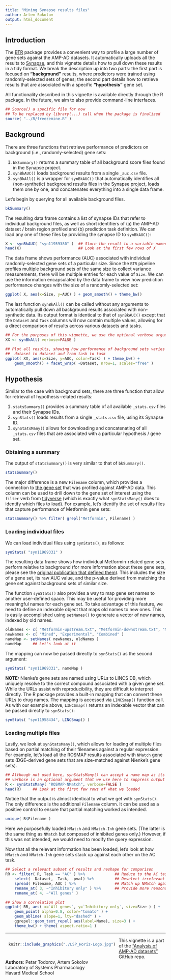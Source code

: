 ```yaml
---
title: "Mining Synapse results files"
author: Artem Sokolov
output: html_document
---
```


## Introduction

The [BTR](https://github.com/pvtodorov/btr) package provides a convenient way to profile a large number of gene sets against the AMP-AD datasets. It automatically uploads all the results to [Synapse](https://www.synapse.org/#!Synapse:syn11615746/wiki/514728), and this vignette details how to pull down these results in a tidy format. We break the description up into two parts: the first part is focused on **"background"** results, where predictors were trained using randomly-selected sets of genes; the second part details how to retrieve results that are associated with a specific **"hypothesis"** gene set.

All functionality described in this vignette is available directly through the R package. In the future, we aim to also provide command-line interfaces.
```r
## Source() a specific file for now
## To be replaced by library(...) call when the package is finalized
source( "../R/freezemine.R" )
```

## Background

There are three functions that retrieve performance of predictors on background (i.e., randomly-selected) gene sets:

1. `bkSummary()` returns a summary table of all background score files found in the Synapse project.
2. `synBkAUC()` loads background results from a single `_auc.csv` file.
3. `synBkAll()` is a wrapper for `synBkAUC()` that automatically identifies all (non-synthetic) background results files in the Synapse project, loads them one by one, and concatenates everything into a single data frame.

Let's begin by querying for all available background files.
```r
bkSummary()
```

The resulting data frame contains a list of synapse IDs that refer to individual background files, as well as short identifiers of (a) the AMP-AD dataset / brain region profiled and (b) prediction task definition. We can load any one of these files by providing the synapse ID to `synBkAUC()`:

```r
X <- synBkAUC( "syn11959380" )  ## Store the result to a variable named X
head(X)                         ## Look at the first few rows of X
```

The data frame shows performance (AUC) associated with individual randomly-selected gene sets of a particular size. Since the `BTR` pipeline profiles multiple background sets of the same size to collect variance measurements, there will be multiple entries for each value of `Size`. We can use the information encapsulated by the data frame to view how prediction performance changes with the size of a randomly-selected set:

```r
ggplot( X, aes(x=Size, y=AUC) ) + geom_smooth() + theme_bw()
```

The last function `synBkAll()` can be called without any arguments to automatically pull down all background results associated with non-synthetic data. Its output format is identical to that of `synBkAUC()` except that the `Dataset` and `Task` columns will now contain multiple values, allowing for a direct comparison of results across various datasets and tasks.

```r
## For the purposes of this vignette, we use the optional verbose argument to suppress all output
XX <- synBkAll( verbose=FALSE )

## Plot all results, showing how performance of background sets varies from
##  dataset to dataset and from task to task
ggplot( XX, aes(x=Size, y=AUC, color=Task) ) + theme_bw() +
    geom_smooth() + facet_wrap( ~Dataset, nrow=1, scales="free" )
```

## Hypothesis

Similar to the case with background sets, there are three function that allow for retrieval of hypothesis-related results:

1. `statsSummary()` provides a summary table of all available `_stats.csv` files and their Synapse IDs.
2. `synStats()` loads results from a single `_stats.csv` file, using its Synapse ID.
3. `synStatsMany()` allows for downloading and concatenating of all `_stats.csv` files that are associated with a particular hypothesis / gene set.

### Obtaining a summary

The output of `statsSummary()` is very similar to that of `bkSummary()`.

```r
statsSummary()
```

The major difference is a new `Filename` column, which provides a connection to [the gene set](https://www.synapse.org/#!Synapse:syn11615747) that was profiled against AMP-AD data. This column can be used to drill down to the gene set of interest using the `filter` verb from [tidyverse](https://www.tidyverse.org/) (which is exactly what `synStatsMany()` does to identify which files to load). For example, let's identify the set of results files that capture performance of Metformin gene sets:

```r
statsSummary() %>% filter( grepl("Metformin", Filename) )
```

### Loading individual files

We can load individual files using `synStats()`, as follows:

```r
synStats( "syn11969331" )
```

The resulting data frame shows how individual Metformin-related gene sets perform relative to background (for more information about these gene sets, please see the [original publication that defined them](http://journals.plos.org/ploscompbiol/article?id=10.1371/journal.pcbi.1004202)). This includes the size of a gene set, its raw AUC value, and the p-value derived from matching the gene set against background sets of similar size.

The function `synStats()` also provides a way to map gene set names to another user-defined space. This may be useful for providing more meaningful names for each gene set. To take advantage of this feature, we need to define an indexable object that maps old names to new ones. This is easily accomplished using `setNames()` to generate a vector of new names, indexed by old names.
```r
oldNames <- c( "Metformin-upstream.txt", "Metformin-downstream.txt", "Metformin-SPNetwork.txt" )
newNames <- c( "Mined", "Experimental", "Combined" )
nameMap <- setNames( newNames, oldNames )
nameMap		## Let's look at it
```

The mapping can now be passed directly to `synStats()` as the second argument:
```r
synStats( "syn11969331", nameMap )
```

**NOTE:** Nienke's gene sets are named using URLs to LINCS DB, which uniquely resolve to the correct compound associated with a given gene set. While the URLs assist with reproducibility, they are difficult to interpret directly. The R package provides a built-in mapping that can convert these URLs to drug names. The mapping is accessed via `LINCSmap()` function call. As with our example above, `LINCSmap()` returns an indexable vector that can be passed directly to `synStats()`:
```r
synStats( "syn11958434", LINCSmap() )
```

### Loading multiple files

Lastly, we look at `synStatsMany()`, which allows for loading of multiple files based on partial matching of their filenames against a regular expression. For example, let's load all the ROSMAP results associated with `NMatch` gene sets (DGE-derived gene sets that are size-matched against Nienke's gene sets).
```r
## Although not used here, synStatsMany() can accept a name map as its second argument, akin to synStats()
## verbose is an optional argument that we use here to suppress output
R <- synStatsMany( "ROSMAP-NMatch", verbose=FALSE )
head(R)		## Look at the first few rows of what we loaded
```

Notice that the output is almost identical to what we get with `synStats()`. The only difference is the additional `Filename` column. It can be used as a positive control to ensure that partial matching worked as intended.
```r
unique( R$Filename )
```

Here we purposefully loaded `NMatch` and `NMatch-Inh` gene sets. (The latter is the same thing as `NMatch` but composed of inhibited genes only.) However, if this was not intended, we would need to modify the query expression.

Now that all the relevant information has been loaded, let's look at how `NMatch` and `NMatch-Inh` gene sets stack up against each other on the AC task.
```r
## Select a relevant subset of results and reshape for comparison
RR <- filter( R, Task == "AC" ) %>%             ## Reduce to the AC task
    select( -Dataset, -Task, -pval) %>%         ## Deselect irrelevant variables
    spread( Filename, AUC ) %>%                 ## Match up NMatch against NMatch-Inh
    rename_at( 3, ~"Inhibitory only" ) %>%      ## Provide more reasonable column names
    rename_at( 4, ~"All genes" )

## Show a correlation plot
ggplot( RR, aes( x=`All genes`, y=`Inhibitory only`, size=Size ) ) + 
    geom_point( alpha=0.8, color="tomato" ) +
    geom_abline( slope=1, lty="dashed" ) +
    ggrepel::geom_text_repel( aes(label=Name), size=3 ) +
    theme_bw() + theme( aspect.ratio=1 )
```

***

<div style= "float:left; position:relative; top:-10px; margin:10px;">
```r
knitr::include_graphics("./LSP_Horiz-Logo.jpg")
```
</div>

This vignette is a part of the ["Analysis of AMP-AD datasets"](https://github.com/ArtemSokolov/amp-ad) GitHub repo.  
**Authors**: Petar Todorov, Artem Sokolov  
Laboratory of Systems Pharmacology  
Havard Medical School
